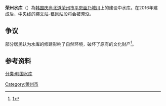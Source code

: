 '''荣州水库'''（{{lang-ko|영주댐、榮州댐}}）為[[韩国|韩国]][[庆尚北道|庆尚北道]][[荣州市|荣州市]][[平恩面|平恩面]][[乃城川|乃城川]]上的建设中水库。在2016年建成后，[[中央线_(韩国)|中央线]]的[[繩文站|繩文站]]-[[甕泉站|甕泉站]]段将会被淹没。

== 争议 ==
部分居民认为水库的修建影响了自然环境，破坏了原有的文化财产<ref>[http://news.naver.com/main/read.nhn?mode=LSD&mid=sec&sid1=103&oid=038&aid=0002176665]</ref>。

== 参考资料 ==
{{reflist}}

[[分类:韩国水库|分类:韩国水库]]
[[Category:榮州市|Category:榮州市]]
{{South Korea-stub}}